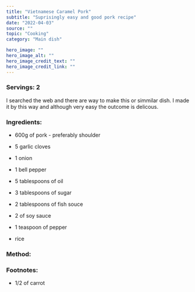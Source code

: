 ---
title: "Vietnamese Caramel Pork"
subtitle: "Suprisingly easy and good pork recipe" 
date: "2022-04-03"
source: ""
topic: "Cooking"
category: "Main dish"

hero_image: ""
hero_image_alt: ""
hero_image_credit_text: ""
hero_image_credit_link: ""
---
### Servings: 2

I searched the web and there are way to make this or simmilar dish. 
I made it by this way and although very easy the outcome is delicous. 


### Ingredients:
- 600g of pork - preferably shoulder
- 5 garlic cloves
- 1 onion
- 1 bell pepper

- 5 tablespoons of oil
- 3 tablespoons of sugar
- 2 tablespoons  of fish souce
- 2 of soy sauce
- 1 teaspoon of pepper

- rice 
### Method:

### Footnotes:
- 1/2 of carrot

